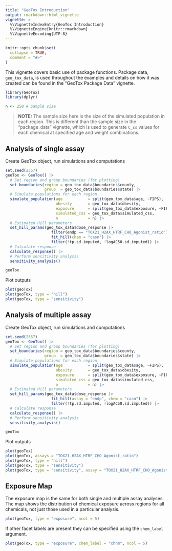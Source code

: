 ```yaml
---
title: "GeoTox Introduction"
output: rmarkdown::html_vignette
vignette: >
  %\VignetteIndexEntry{GeoTox Introduction}
  %\VignetteEngine{knitr::rmarkdown}
  %\VignetteEncoding{UTF-8}
---
```


```r
knitr::opts_chunk$set(
  collapse = TRUE,
  comment = "#>"
)
```

This vignette covers basic use of package functions. Package data, `geo_tox_data`, is used throughout the examples and details on how it was created can be found in the "GeoTox Package Data" vignette.

```r
library(GeoTox)
library(dplyr)

n <- 250 # Sample size
```

> **NOTE:** The sample size here is the size of the simulated population in each region. This is different than the sample size in the "package_data" vignette, which is used to generate `C_ss` values for each chemical at specified age and weight combinations.

## Analysis of single assay

Create GeoTox object, run simulations and computations

```r
set.seed(2357)
geoTox <- GeoTox() |> 
  # Set region and group boundaries (for plotting)
  set_boundaries(region = geo_tox_data$boundaries$county,
                 group  = geo_tox_data$boundaries$state) |> 
  # Simulate populations for each region
  simulate_population(age           = split(geo_tox_data$age, ~FIPS),
                      obesity       = geo_tox_data$obesity,
                      exposure      = split(geo_tox_data$exposure, ~FIPS),
                      simulated_css = geo_tox_data$simulated_css,
                      n             = n) |> 
  # Estimated Hill parameters
  set_hill_params(geo_tox_data$dose_response |>
                    filter(endp == "TOX21_H2AX_HTRF_CHO_Agonist_ratio") |>
                    fit_hill(chem = "casn") |> 
                    filter(!tp.sd.imputed, !logAC50.sd.imputed)) |>
  # Calculate response
  calculate_response() |>
  # Perform sensitivity analysis
  sensitivity_analysis()

geoTox
```

Plot outputs

```r
plot(geoTox)
plot(geoTox, type = "hill")
plot(geoTox, type = "sensitivity")
```

## Analysis of multiple assay

Create GeoTox object, run simulations and computations

```r
set.seed(2357)
geoTox <- GeoTox() |> 
  # Set region and group boundaries (for plotting)
  set_boundaries(region = geo_tox_data$boundaries$county,
                 group  = geo_tox_data$boundaries$state) |> 
  # Simulate populations for each region
  simulate_population(age           = split(geo_tox_data$age, ~FIPS),
                      obesity       = geo_tox_data$obesity,
                      exposure      = split(geo_tox_data$exposure, ~FIPS),
                      simulated_css = geo_tox_data$simulated_css,
                      n             = n) |> 
  # Estimated Hill parameters
  set_hill_params(geo_tox_data$dose_response |>
                    fit_hill(assay = "endp", chem = "casn") |> 
                    filter(!tp.sd.imputed, !logAC50.sd.imputed)) |>
  # Calculate response
  calculate_response() |>
  # Perform sensitivity analysis
  sensitivity_analysis()

geoTox
```

Plot outputs

```r
plot(geoTox)
plot(geoTox, assays = "TOX21_H2AX_HTRF_CHO_Agonist_ratio")
plot(geoTox, type = "hill")
plot(geoTox, type = "sensitivity")
plot(geoTox, type = "sensitivity", assay = "TOX21_H2AX_HTRF_CHO_Agonist_ratio")
```

## Exposure Map

The exposure map is the same for both single and multiple assay analyses. The map shows the distribution of chemical exposure across regions for all chemicals, not just those used in a particular analysis.

```r
plot(geoTox, type = "exposure", ncol = 5)
```

If other facet labels are present they can be specified using the `chem_label` argument.

```r
plot(geoTox, type = "exposure", chem_label = "chnm", ncol = 5)
```
